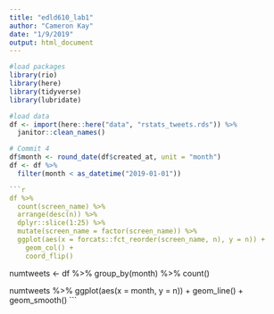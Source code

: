 ```yaml
---
title: "edld610_lab1"
author: "Cameron Kay"
date: "1/9/2019"
output: html_document
---
```


```r
#load packages
library(rio)
library(here)
library(tidyverse)
library(lubridate)

#load data
df <- import(here::here("data", "rstats_tweets.rds")) %>%
  janitor::clean_names()
```

```r
# Commit 4
df$month <- round_date(df$created_at, unit = "month")
df <- df %>% 
  filter(month < as_datetime("2019-01-01"))

```r

df %>%
  count(screen_name) %>%
  arrange(desc(n)) %>%
  dplyr::slice(1:25) %>%
  mutate(screen_name = factor(screen_name)) %>%
  ggplot(aes(x = forcats::fct_reorder(screen_name, n), y = n)) +
    geom_col() +
    coord_flip()


```


numtweets <- df %>% 
  group_by(month) %>% 
  count()

numtweets %>% 
  ggplot(aes(x = month, y = n)) +
  geom_line() +
  geom_smooth()
```

